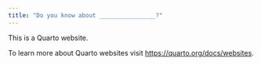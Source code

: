 ```yaml
---
title: "Do you know about ________________?"
---
```


This is a Quarto website.

To learn more about Quarto websites visit <https://quarto.org/docs/websites>.
